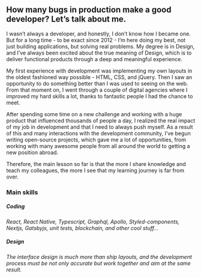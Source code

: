 <article>

# How many bugs in production make a good developer? Let’s talk about me.

I wasn’t always a developer, and honestly, I don’t know how I became one. But for a long time - to be exact since 2012 - I’m here doing my best, not just building applications, but solving real problems. My degree is in Design, and I’ve always been excited about the true meaning of Design, which is to deliver functional products through a deep and meaningful experience.

My first experience with development was implementing my own layouts in the oldest fashioned way possible - HTML, CSS, and jQuery. Then I saw an opportunity to do something better than I was used to seeing on the web. From that moment on, I went through a couple of digital agencies where I improved my hard skills a lot, thanks to fantastic people I had the chance to meet.

After spending some time on a new challenge and working with a huge product that influenced thousands of people a day, I realized the real impact of my job in development and that I need to always push myself. As a result of this and many interactions with the development community, I’ve begun writing open-source projects, which gave me a lot of opportunities, from working with many awesome people from all around the world to getting a new position abroad.

Therefore, the main lesson so far is that the more I share knowledge and teach my colleagues, the more I see that my learning journey is far from over.

</article>

<aside>

### Main skills

##### Coding

_React, React Native, Typescript, Graphql, Apollo, Styled-components, Nextjs, Gatsbyjs, unit tests, blockchain, and other cool stuff..._

##### Design

_The interface design is much more than ship layouts, and the development process must be not only accurate but work together and aim at the same result._

</aside>
